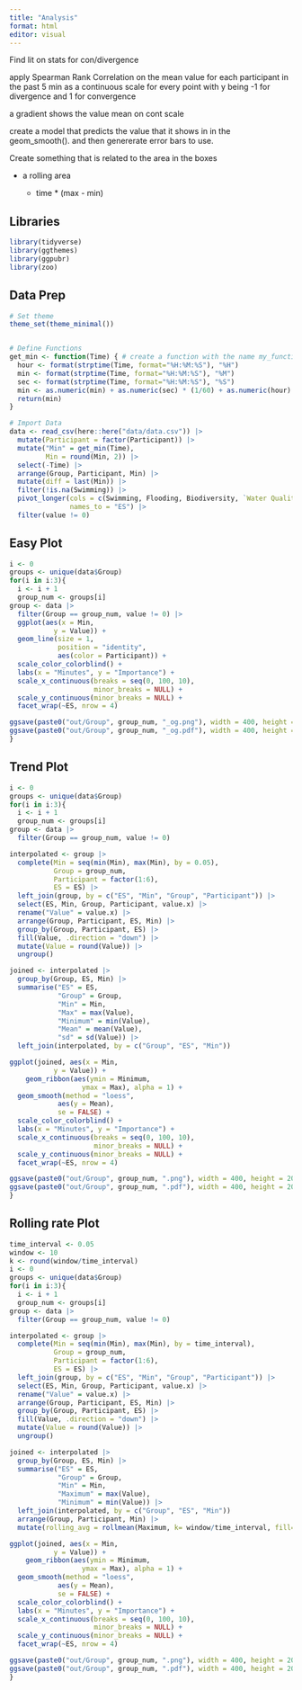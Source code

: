 ```yaml
---
title: "Analysis"
format: html
editor: visual
---
```


Find lit on stats for con/divergence

apply Spearman Rank Correlation on the mean value for each participant in the past 5 min as a continuous scale for every point with y being -1 for divergence and 1 for convergence

a gradient shows the value mean on cont scale

create a model that predicts the value that it shows in in the geom_smooth(). and then genererate error bars to use.

Create something that is related to the area in the boxes

-   a rolling area

    -   time \* (max - min)

## Libraries

```r
library(tidyverse)
library(ggthemes)
library(ggpubr)
library(zoo)
```

## Data Prep

```r

# Set theme
theme_set(theme_minimal())


# Define Functions
get_min <- function(Time) { # create a function with the name my_function
  hour <- format(strptime(Time, format="%H:%M:%S"), "%H") 
  min <- format(strptime(Time, format="%H:%M:%S"), "%M")
  sec <- format(strptime(Time, format="%H:%M:%S"), "%S") 
  min <- as.numeric(min) + as.numeric(sec) * (1/60) + as.numeric(hour) * 60
  return(min)
}

# Import Data
data <- read_csv(here::here("data/data.csv")) |>
  mutate(Participant = factor(Participant)) |>
  mutate("Min" = get_min(Time),
         Min = round(Min, 2)) |>
  select(-Time) |>
  arrange(Group, Participant, Min) |>
  mutate(diff = last(Min)) |>
  filter(!is.na(Swimming)) |>
  pivot_longer(cols = c(Swimming, Flooding, Biodiversity, `Water Quality`),
               names_to = "ES") |>
  filter(value != 0)

```

## Easy Plot

```r
i <- 0
groups <- unique(data$Group)
for(i in i:3){
  i <- i + 1
  group_num <- groups[i]
group <- data |>
  filter(Group == group_num, value != 0) |>
  ggplot(aes(x = Min, 
           y = Value)) +
  geom_line(size = 1,
            position = "identity",
            aes(color = Participant)) +
  scale_color_colorblind() +
  labs(x = "Minutes", y = "Importance") + 
  scale_x_continuous(breaks = seq(0, 100, 10),
                     minor_breaks = NULL) +
  scale_y_continuous(minor_breaks = NULL) +
  facet_wrap(~ES, nrow = 4)

ggsave(paste0("out/Group", group_num, "_og.png"), width = 400, height = 200, units = "mm", bg = "white")
ggsave(paste0("out/Group", group_num, "_og.pdf"), width = 400, height = 200, units = "mm", bg = "white")
}
```

## Trend Plot

```r
i <- 0
groups <- unique(data$Group)
for(i in i:3){
  i <- i + 1
  group_num <- groups[i]
group <- data |>
  filter(Group == group_num, value != 0) 

interpolated <- group |>
  complete(Min = seq(min(Min), max(Min), by = 0.05), 
           Group = group_num,
           Participant = factor(1:6),
           ES = ES) |>
  left_join(group, by = c("ES", "Min", "Group", "Participant")) |>
  select(ES, Min, Group, Participant, value.x) |>
  rename("Value" = value.x) |>
  arrange(Group, Participant, ES, Min) |>
  group_by(Group, Participant, ES) |>
  fill(Value, .direction = "down") |>
  mutate(Value = round(Value)) |>
  ungroup()

joined <- interpolated |>
  group_by(Group, ES, Min) |>
  summarise("ES" = ES,
            "Group" = Group,
            "Min" = Min,
            "Max" = max(Value),
            "Minimum" = min(Value),
            "Mean" = mean(Value),
            "sd" = sd(Value)) |>
  left_join(interpolated, by = c("Group", "ES", "Min")) 

ggplot(joined, aes(x = Min, 
           y = Value)) +
    geom_ribbon(aes(ymin = Minimum,
                  ymax = Max), alpha = 1) +
  geom_smooth(method = "loess",
            aes(y = Mean),
            se = FALSE) +
  scale_color_colorblind() +
  labs(x = "Minutes", y = "Importance") + 
  scale_x_continuous(breaks = seq(0, 100, 10),
                     minor_breaks = NULL) +
  scale_y_continuous(minor_breaks = NULL) +
  facet_wrap(~ES, nrow = 4)

ggsave(paste0("out/Group", group_num, ".png"), width = 400, height = 200, units = "mm", bg = "white")
ggsave(paste0("out/Group", group_num, ".pdf"), width = 400, height = 200, units = "mm", bg = "white")
}
```

## Rolling rate Plot

```r
time_interval <- 0.05
window <- 10
k <- round(window/time_interval)
i <- 0
groups <- unique(data$Group)
for(i in i:3){
  i <- i + 1
  group_num <- groups[i]
group <- data |>
  filter(Group == group_num, value != 0) 

interpolated <- group |>
  complete(Min = seq(min(Min), max(Min), by = time_interval), 
           Group = group_num,
           Participant = factor(1:6),
           ES = ES) |>
  left_join(group, by = c("ES", "Min", "Group", "Participant")) |>
  select(ES, Min, Group, Participant, value.x) |>
  rename("Value" = value.x) |>
  arrange(Group, Participant, ES, Min) |>
  group_by(Group, Participant, ES) |>
  fill(Value, .direction = "down") |>
  mutate(Value = round(Value)) |>
  ungroup()

joined <- interpolated |>
  group_by(Group, ES, Min) |>
  summarise("ES" = ES,
            "Group" = Group,
            "Min" = Min,
            "Maximum" = max(Value),
            "Minimum" = min(Value)) |>
  left_join(interpolated, by = c("Group", "ES", "Min")) 
  arrange(Group, Participant, Min) |>
  mutate(rolling_avg = rollmean(Maximum, k= window/time_interval, fill=NA, align='right'))

ggplot(joined, aes(x = Min, 
           y = Value)) +
    geom_ribbon(aes(ymin = Minimum,
                  ymax = Max), alpha = 1) +
  geom_smooth(method = "loess",
            aes(y = Mean),
            se = FALSE) +
  scale_color_colorblind() +
  labs(x = "Minutes", y = "Importance") + 
  scale_x_continuous(breaks = seq(0, 100, 10),
                     minor_breaks = NULL) +
  scale_y_continuous(minor_breaks = NULL) +
  facet_wrap(~ES, nrow = 4)

ggsave(paste0("out/Group", group_num, ".png"), width = 400, height = 200, units = "mm", bg = "white")
ggsave(paste0("out/Group", group_num, ".pdf"), width = 400, height = 200, units = "mm", bg = "white")
}
```
